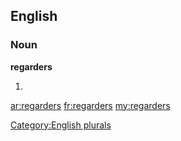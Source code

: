 ==English==

===Noun===
'''regarders'''

# {{plural of|[[regarder]]}}

[[Category:English plurals]]

[[ar:regarders]]
[[fr:regarders]]
[[my:regarders]]